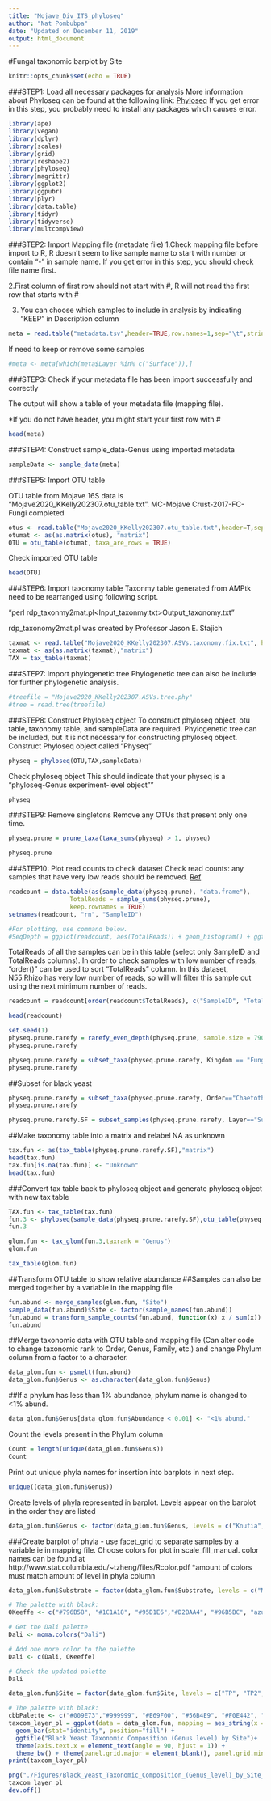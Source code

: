 ```yaml
---
title: "Mojave_Div_ITS_phyloseq"
author: "Nat Pombubpa"
date: "Updated on December 11, 2019"
output: html_document
---
```


#Fungal taxonomic barplot by Site

```r
knitr::opts_chunk$set(echo = TRUE)
```

###STEP1: Load all necessary packages for analysis
More information about Phyloseq can be found at the following link: [Phyloseq](https://joey711.github.io/phyloseq/)
If you get error in this step, you probably need to install any packages which causes error.

```r
library(ape)
library(vegan)
library(dplyr)
library(scales)
library(grid)
library(reshape2)
library(phyloseq)
library(magrittr)
library(ggplot2)
library(ggpubr)
library(plyr)
library(data.table)
library(tidyr)
library(tidyverse)
library(multcompView)
```

###STEP2: Import Mapping file (metadate file)
1.Check mapping file before import to R, R doesn’t seem to like sample name to start with number or contain “-” in sample name. If you get error in this step, you should check file name first.

2.First column of first row should not start with #, R will not read the first row that starts with #

3. You can choose which samples to include in analysis by indicating "KEEP" in Description column

```r
meta = read.table("metadata.tsv",header=TRUE,row.names=1,sep="\t",stringsAsFactors=FALSE)
```

If need to keep or remove some samples
```r
#meta <- meta[which(meta$Layer %in% c("Surface")),]
```

###STEP3: Check if your metadata file has been import successfully and correctly

The output will show a table of your metadata file (mapping file).

*If you do not have header, you might start your first row with #

```r
head(meta)
```

###STEP4: Construct sample_data-Genus using imported metadata

```r
sampleData <- sample_data(meta)
```

###STEP5: Import OTU table

OTU table from Mojave 16S data is “Mojave2020_KKelly202307.otu_table.txt”.
MC-Mojave Crust-2017-FC-Fungi completed

```r
otus <- read.table("Mojave2020_KKelly202307.otu_table.txt",header=T,sep="\t",row.names=1)
otumat <- as(as.matrix(otus), "matrix")
OTU = otu_table(otumat, taxa_are_rows = TRUE)
```

Check imported OTU table

```r
head(OTU)
```

###STEP6: Import taxonomy table
Taxonmy table generated from AMPtk need to be rearranged using following script.

“perl rdp_taxonmy2mat.pl<Input_taxonmy.txt>Output_taxonomy.txt”

rdp_taxonomy2mat.pl was created by Professor Jason E. Stajich

```r
taxmat <- read.table("Mojave2020_KKelly202307.ASVs.taxonomy.fix.txt", header=T,sep="\t",row.names=1)
taxmat <- as(as.matrix(taxmat),"matrix")
TAX = tax_table(taxmat)
```

###STEP7: Import phylogenetic tree
Phylogenetic tree can also be include for further phylogenetic analysis.

```r
#treefile = "Mojave2020_KKelly202307.ASVs.tree.phy"
#tree = read.tree(treefile)
```

###STEP8: Construct Phyloseq object
To construct phyloseq object, otu table, taxonomy table, and sampleData are required. Phylogenetic tree can be included, but it is not necessary for constructing phyloseq object.
Construct Phyloseq object called "Physeq"

```r
physeq = phyloseq(OTU,TAX,sampleData)
```

Check phyloseq object
This should indicate that your physeq is a "phyloseq-Genus experiment-level object""

```r
physeq
```

###STEP9: Remove singletons
Remove any OTUs that present only one time.

```r
physeq.prune = prune_taxa(taxa_sums(physeq) > 1, physeq)
```

```r
physeq.prune
```

###STEP10: Plot read counts to check dataset
Check read counts: any samples that have very low reads should be removed.
[Ref](http://evomics.org/wp-content/uploads/2016/01/phyloseq-Lab-01-Answers.html)

```r
readcount = data.table(as(sample_data(physeq.prune), "data.frame"),
                 TotalReads = sample_sums(physeq.prune), 
                 keep.rownames = TRUE)
setnames(readcount, "rn", "SampleID")

#For plotting, use command below.
#SeqDepth = ggplot(readcount, aes(TotalReads)) + geom_histogram() + ggtitle("Sequencing Depth")
```

TotalReads of all the samples can be in this table (select only SampleID and TotalReads columns).
In order to check samples with low number of reads, "order()" can be used to sort "TotalReads" column.
In this dataset, N55.Rhizo has very low number of reads, so will will filter this sample out using the next minimum number of reads.
```r
readcount = readcount[order(readcount$TotalReads), c("SampleID", "TotalReads")]
```

```r
head(readcount)
```

```r
set.seed(1)
physeq.prune.rarefy = rarefy_even_depth(physeq.prune, sample.size = 7909, replace = FALSE, trimOTUs = FALSE)
physeq.prune.rarefy
```

```r
physeq.prune.rarefy = subset_taxa(physeq.prune.rarefy, Kingdom == "Fungi")
physeq.prune.rarefy
```

##Subset for black yeast


```r
physeq.prune.rarefy = subset_taxa(physeq.prune.rarefy, Order=="Chaetothyriales" | Order=="Capnodiales" | Order=="Dothideales" | Order=="Pleosporales" )
physeq.prune.rarefy
```

```r
physeq.prune.rarefy.SF = subset_samples(physeq.prune.rarefy, Layer=="Surface")
```

##Make taxonomy table into a matrix and relabel NA as unknown
```r
tax.fun <- as(tax_table(physeq.prune.rarefy.SF),"matrix")
head(tax.fun)
tax.fun[is.na(tax.fun)] <- "Unknown"
head(tax.fun)
```

###Convert tax table back to phyloseq object and generate phyloseq object with new tax table
```r
TAX.fun <- tax_table(tax.fun)
fun.3 <- phyloseq(sample_data(physeq.prune.rarefy.SF),otu_table(physeq.prune.rarefy.SF),TAX.fun)
fun.3
```

```r
glom.fun <- tax_glom(fun.3,taxrank = "Genus")
glom.fun
```

```r
tax_table(glom.fun)
```

##Transform OTU table to show relative abundance
##Samples can also be merged together by a variable in the mapping file

```r
fun.abund <- merge_samples(glom.fun, "Site")
sample_data(fun.abund)$Site <- factor(sample_names(fun.abund))
fun.abund = transform_sample_counts(fun.abund, function(x) x / sum(x))
fun.abund
```

##Merge taxonomic data with OTU table and mapping file (Can alter code to change taxonomic rank to Order, Genus, Family, etc.) and change Phylum column from a factor to a character.

```r
data_glom.fun <- psmelt(fun.abund)
data_glom.fun$Genus <- as.character(data_glom.fun$Genus)
```

##If a phylum has less than 1% abundance, phylum name is changed to <1% abund.

```r
data_glom.fun$Genus[data_glom.fun$Abundance < 0.01] <- "<1% abund."
```

Count the levels present in the Phylum column

```r
Count = length(unique(data_glom.fun$Genus))
Count
```

Print out unique phyla names for insertion into barplots in next step.

```r
unique((data_glom.fun$Genus))
```

Create levels of phyla represented in barplot. Levels appear on the barplot in the order they are listed

```r
data_glom.fun$Genus <- factor(data_glom.fun$Genus, levels = c("Knufia", "Alternaria", "Phoma", "Unknown", "Cladophialophora", "Cladosporium", "Herpotrichia", "Pyrenophora", "Exophiala", "Epicoccum", "Phaeosphaeria", "Tumularia","Didymella","Neodevriesia", "<1% abund."))
```

###Create barplot of phyla - use facet_grid to separate samples by a variable ie in mapping file. Choose colors for plot in scale_fill_manual. color names can be found at http://www.stat.columbia.edu/~tzheng/files/Rcolor.pdf *amount of colors must match amount of level in phyla column
```r
data_glom.fun$Substrate = factor(data_glom.fun$Substrate, levels = c("Moss Crust", "Surface Sterile", "Subsurface", "Dirt"))
```
```r
# The palette with black:
OKeeffe <- c("#796B58", "#1C1A18", "#95D1E6","#D2BAA4", "#96B5BC", "azure2", "azure3")
```

```r
# Get the Dali palette
Dali <- moma.colors("Dali")

# Add one more color to the palette
Dali <- c(Dali, OKeeffe)

# Check the updated palette
Dali
```

```r
data_glom.fun$Site = factor(data_glom.fun$Site, levels = c("TP", "TP2", "CIMA", "GMT", "ODLO", "AB"))
```

```r
# The palette with black:
cbbPalette <- c("#009E73","#999999", "#E69F00", "#56B4E9", "#F0E442", "#0072B2", "#D55E00", "#CC79A7", "midnightblue", "lightgreen", "aquamarine4","lavenderblush2","brown", "snow3")
taxcom_layer_pl = ggplot(data = data_glom.fun, mapping = aes_string(x = "Site" ,y = "Abundance", fill = "Genus" )) + 
  geom_bar(stat="identity", position="fill") + 
  ggtitle("Black Yeast Taxonomic Composition (Genus level) by Site")+
  theme(axis.text.x = element_text(angle = 90, hjust = 1)) +
  theme_bw() + theme(panel.grid.major = element_blank(), panel.grid.minor = element_blank()) + scale_fill_manual(values = Dali)
print(taxcom_layer_pl)
```

```r
png("./Figures/Black_yeast_Taxonomic_Composition_(Genus_level)_by_Site_reorder_not_Rainbow.png", units="in", width = 5.8, height = 5.8, res = 300 )
taxcom_layer_pl
dev.off()
```















